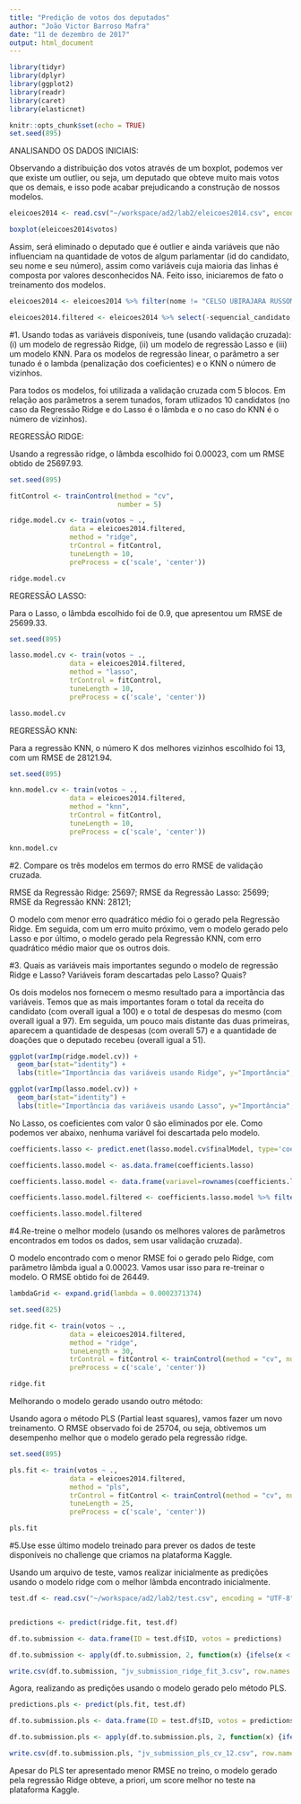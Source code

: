 ```yaml
---
title: "Predição de votos dos deputados"
author: "João Victor Barroso Mafra"
date: "11 de dezembro de 2017"
output: html_document
---
```


```r
library(tidyr)
library(dplyr)
library(ggplot2)
library(readr)
library(caret)
library(elasticnet)
```


```r
knitr::opts_chunk$set(echo = TRUE)
set.seed(895)
```

ANALISANDO OS DADOS INICIAIS:

Observando a distribuição dos votos através de um boxplot, podemos ver que existe um outlier, ou seja, um deputado que obteve muito mais votos que os demais, e isso pode acabar prejudicando a construção de nossos modelos.

```r
eleicoes2014 <- read.csv("~/workspace/ad2/lab2/eleicoes2014.csv", encoding = "latin1") %>% select(-cargo)

boxplot(eleicoes2014$votos)
```

Assim, será eliminado o deputado que é outlier e ainda variáveis que não influenciam na quantidade de votos de algum parlamentar (id do candidato, seu nome e seu número), assim como variáveis cuja maioria das linhas é composta por valores desconhecidos NA. Feito isso, iniciaremos de fato o treinamento dos modelos.

```r

eleicoes2014 <- eleicoes2014 %>% filter(nome != "CELSO UBIRAJARA RUSSOMANNO")

eleicoes2014.filtered <- eleicoes2014 %>% select(-sequencial_candidato, -nome, -numero_cadidato, -recursos_de_outros_candidatos.comites, -recursos_de_partidos, -recursos_de_pessoas_físicas, -recursos_de_pessoas_juridicas, -recursos_proprios, -setor_economico_receita, -setor_economico_despesa) 
```


#1. Usando todas as variáveis disponíveis, tune (usando validação cruzada): (i) um modelo de regressão Ridge, (ii) um modelo de regressão Lasso e (iii) um modelo KNN. Para os modelos de regressão linear, o parâmetro a ser tunado é o lambda (penalização dos coeficientes) e o KNN o número de vizinhos.

Para todos os modelos, foi utilizada a validação cruzada com 5 blocos. Em relação aos parâmetros a serem tunados, foram utlizados 10 candidatos (no caso da Regressão Ridge e do Lasso é o lâmbda e o no caso do KNN é o número de vizinhos).

REGRESSÃO RIDGE:

Usando a regressão ridge, o lâmbda escolhido foi 0.00023, com um RMSE obtido de 25697.93.

```r

set.seed(895)

fitControl <- trainControl(method = "cv",
                           number = 5)

ridge.model.cv <- train(votos ~ ., 
               data = eleicoes2014.filtered,
               method = "ridge",
               trControl = fitControl,
               tuneLength = 10,
               preProcess = c('scale', 'center'))

ridge.model.cv
```

REGRESSÃO LASSO:

Para o Lasso, o lâmbda escolhido foi de 0.9, que apresentou um RMSE de 25699.33.

```r

set.seed(895)

lasso.model.cv <- train(votos ~ ., 
               data = eleicoes2014.filtered,
               method = "lasso",
               trControl = fitControl,
               tuneLength = 10,
               preProcess = c('scale', 'center'))

lasso.model.cv

```


REGRESSÃO KNN:

Para a regressão KNN, o número K dos melhores vizinhos escolhido foi 13, com um RMSE de 28121.94.

```r

set.seed(895)

knn.model.cv <- train(votos ~ ., 
               data = eleicoes2014.filtered,
               method = "knn",
               trControl = fitControl,
               tuneLength = 10,
               preProcess = c('scale', 'center'))

knn.model.cv

```

#2. Compare os três modelos em termos do erro RMSE de validação cruzada.

RMSE da Regressão Ridge: 25697;
RMSE da Regressão Lasso: 25699;
RMSE da Regressão KNN: 28121;

O modelo com menor erro quadrático médio foi o gerado pela Regressão Ridge. Em seguida, com um erro muito próximo, vem o modelo gerado pelo Lasso e por último, o modelo gerado pela Regressão KNN, com erro quadrático médio maior que os outros dois.

#3. Quais as variáveis mais importantes segundo o modelo de regressão Ridge e Lasso?  Variáveis foram descartadas pelo Lasso? Quais?

Os dois modelos nos fornecem o mesmo resultado para a importância das variáveis. Temos que as mais importantes foram o total da receita do candidato (com overall igual a 100) e o total de despesas do mesmo (com overall igual a 97). Em seguida, um pouco mais distante das duas primeiras, aparecem a quantidade de despesas (com overall 57) e a quantidade de doações que o deputado recebeu (overall igual a 51).

```r
ggplot(varImp(ridge.model.cv)) +
  geom_bar(stat="identity") +
  labs(title="Importância das variáveis usando Ridge", y="Importância", x="Variável")
```

```r
ggplot(varImp(lasso.model.cv)) +
  geom_bar(stat="identity") +
  labs(title="Importância das variáveis usando Lasso", y="Importância", x="Variável")
```

No Lasso, os coeficientes com valor 0 são eliminados por ele. Como podemos ver abaixo, nenhuma variável foi descartada pelo modelo.

```r
coefficients.lasso <- predict.enet(lasso.model.cv$finalModel, type='coefficients', s=lasso.model.cv$bestTune$fraction, mode='fraction')$coefficients

coefficients.lasso.model <- as.data.frame(coefficients.lasso)

coefficients.lasso.model <- data.frame(variavel=rownames(coefficients.lasso.model), coeficiente=coefficients.lasso)

coefficients.lasso.model.filtered <- coefficients.lasso.model %>% filter(coeficiente == 0)

coefficients.lasso.model.filtered
```


#4.Re-treine o melhor modelo (usando os melhores valores de parâmetros encontrados em todos os dados, sem usar validação cruzada). 

O modelo encontrado com o menor RMSE foi o gerado pelo Ridge, com parâmetro lâmbda igual a 0.00023. Vamos usar isso para re-treinar o modelo. O RMSE obtido foi de 26449.

```r

lambdaGrid <- expand.grid(lambda = 0.0002371374)

set.seed(825)

ridge.fit <- train(votos ~ ., 
               data = eleicoes2014.filtered,
               method = "ridge",
               tuneLength = 30,
               trControl = fitControl <- trainControl(method = "cv", number =10),
               preProcess = c('scale', 'center'))

ridge.fit


```


Melhorando o modelo gerado usando outro método:

Usando agora o método PLS (Partial least squares), vamos fazer um novo treinamento. O RMSE observado foi de 25704, ou seja, obtivemos um desempenho melhor que o modelo gerado pela regressão ridge.

```r
set.seed(895)

pls.fit <- train(votos ~ ., 
               data = eleicoes2014.filtered,
               method = "pls",
               trControl = fitControl <- trainControl(method = "cv", number =12),
               tuneLength = 25,
               preProcess = c('scale', 'center'))

pls.fit

```


#5.Use esse último modelo treinado para prever os dados de teste disponíveis no challenge que criamos na plataforma Kaggle.


Usando um arquivo de teste, vamos realizar inicialmente as predições usando o modelo ridge com o melhor lâmbda encontrado inicialmente.


```r
test.df <- read.csv("~/workspace/ad2/lab2/test.csv", encoding = "UTF-8")


predictions <- predict(ridge.fit, test.df)

df.to.submission <- data.frame(ID = test.df$ID, votos = predictions)

df.to.submission <- apply(df.to.submission, 2, function(x) {ifelse(x < 0, 0, x)}) 

write.csv(df.to.submission, "jv_submission_ridge_fit_3.csv", row.names = FALSE)
```


Agora, realizando as predições usando o modelo gerado pelo método PLS.

```r
predictions.pls <- predict(pls.fit, test.df)

df.to.submission.pls <- data.frame(ID = test.df$ID, votos = predictions.pls)

df.to.submission.pls <- apply(df.to.submission.pls, 2, function(x) {ifelse(x < 0, 0, x)}) 

write.csv(df.to.submission.pls, "jv_submission_pls_cv_12.csv", row.names = FALSE)
```


Apesar do PLS ter apresentado menor RMSE no treino, o modelo gerado pela regressão Ridge obteve, a priori, um score melhor no teste na plataforma Kaggle.












